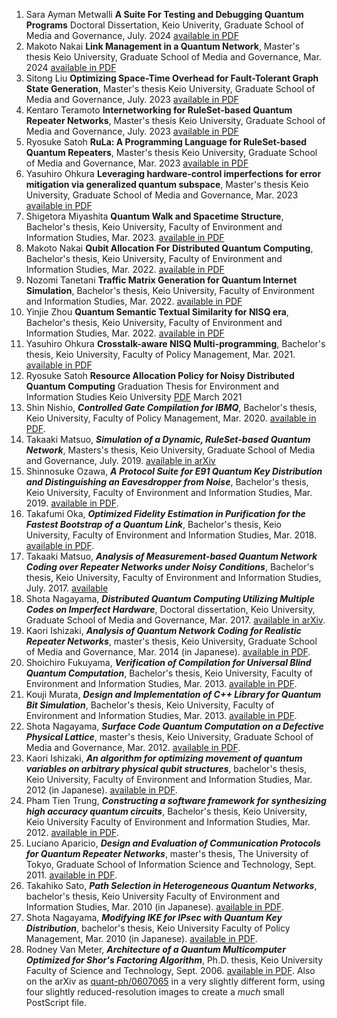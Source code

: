 1. Sara Ayman Metwalli
   **A Suite For Testing and Debugging Quantum Programs**
   Doctoral Dissertation, Keio Univerity, Graduate School of Media and Governance, July. 2024
   [available in PDF](publications/thesis_sara_arvix.pdf)
1. Makoto Nakai
   **Link Management in a Quantum Network**,
   Master's thesis Keio University, Graduate School of Media and Governance, Mar. 2024
   [available in PDF](publications/dave_mthesis.pdf)
1. Sitong Liu
   **Optimizing Space-Time Overhead for Fault-Tolerant Graph State Generation**,
   Master's thesis Keio University, Graduate School of Media and Governance, July. 2023
   [available in PDF](publications/sitong_master_thesis.pdf)
1. Kentaro Teramoto
   **Internetworking for RuleSet-based Quantum Repeater Networks**,
   Master's thesis Keio University, Graduate School of Media and Governance, July. 2023
   [available in PDF](publications/zigen-master-thesis.pdf)
1. Ryosuke Satoh
   **RuLa: A Programming Language for RuleSet-based Quantum Repeaters**,
   Master's thesis Keio University, Graduate School of Media and Governance, Mar. 2023
   [available in PDF](publications/cocori_mthesis.pdf)
1. Yasuhiro Ohkura
   **Leveraging hardware-control imperfections for error mitigation via generalized quantum subspace**,
   Master's thesis Keio University, Graduate School of Media and Governance, Mar. 2023
   [available in PDF](publications/rum-masters-thesis-final-2303.pdf)
1. Shigetora Miyashita
   **Quantum Walk and Spacetime Structure**,
   Bachelor's thesis, Keio University, Faculty of Environment and Information Studies, Mar. 2023.
   [available in PDF](publications/shingy-thesis.pdf)
1. Makoto Nakai
   **Qubit Allocation For Distributed Quantum Computing**,
   Bachelor's thesis, Keio University, Faculty of Environment and Information Studies, Mar. 2022.
   [available in PDF](publications/dave_bthesis.pdf)
1. Nozomi Tanetani
   **Traffic Matrix Generation for Quantum Internet Simulation**,
   Bachelor's thesis, Keio University, Faculty of Environment and Information Studies, Mar. 2022.
   [available in PDF](publications/thesis21-zomi.pdf)
1. Yinjie Zhou
   **Quantum Semantic Textual Similarity for NISQ era**,
   Bachelor's thesis, Keio University, Faculty of Environment and Information Studies, Mar. 2022.
   [available in PDF](publications/syu_bthesis.pdf)
1. Yasuhiro Ohkura
   **Crosstalk-aware NISQ Multi-programming**,
   Bachelor's thesis, Keio University, Faculty of Policy Management, Mar. 2021.
   [available in PDF](publications/rum_bthesis.pdf)
1. Ryosuke Satoh
   **Resource Allocation Policy for Noisy Distributed Quantum Computing**
   Graduation Thesis for Environment and Information Studies Keio University [PDF](publications/cocori_GP_final_compressed.pdf) March 2021
1. Shin Nishio,
   **_Controlled Gate Compilation for IBMQ_**,
   Bachelor's thesis, Keio University, Faculty of Policy Management, Mar. 2020.
   [available in PDF](publications/parton_bthesis.pdf).
1. Takaaki Matsuo,
   **_Simulation of a Dynamic, RuleSet-based Quantum Network_**,
   Masters's thesis, Keio University, Graduate School of Media and Governance, July. 2019.
   [available in arXiv](https://arxiv.org/pdf/1908.10758.pdf)
1. Shinnosuke Ozawa,
   **_A Protocol Suite for E91 Quantum Key Distribution and Distinguishing an Eavesdropper from Noise_**,
   Bachelor's thesis, Keio University, Faculty of Environment and Information Studies, Mar. 2019.
   [available in PDF](publications/chanou_bthesis.pdf).
1. Takafumi Oka,
   **_Optimized Fidelity Estimation in Purification for the Fastest Bootstrap of a Quantum Link_**,
   Bachelor's thesis, Keio University, Faculty of Environment and Information Studies, Mar. 2018.
   [available in PDF](publications/takafumi_bachelors_thesis.pdf).
1. Takaaki Matsuo,
   **_Analysis of Measurement-based Quantum Network Coding over Repeater Networks under Noisy Conditions_**,
   Bachelor's thesis, Keio University, Faculty of Environment and Information Studies, July. 2017.
   [available](publications/thesis_kaaki_20170719.pdf)
1. Shota Nagayama,
   **_Distributed Quantum Computing Utilizing Multiple Codes on Imperfect Hardware_**,
   Doctoral dissertation, Keio University, Graduate School of Media and Governance, Mar. 2017.
   [available in arXiv](https://arxiv.org/abs/1704.02620).
1. Kaori Ishizaki,
   **_Analysis of Quantum Network Coding for Realistic Repeater Networks_**,
   master's thesis, Keio University, Graduate School of Media and Governance, Mar. 2014 (in Japanese).
   [available in PDF](publications/kaori_mthesis.pdf).
1. Shoichiro Fukuyama,
   **_Verification of Compilation for Universal Blind Quantum Computation_**,
   Bachelor's thesis, Keio University, Faculty of Environment and Information Studies, Mar. 2013.
   [available in PDF](publications/fukuyama_bthesis.pdf).
1. Kouji Murata,
   **_Design and Implementation of C++ Library for Quantum Bit Simulation_**,
   Bachelor's thesis, Keio University, Faculty of Environment and Information Studies, Mar. 2013.
   [available in PDF](publications/malt_bthesis.pdf).
1. Shota Nagayama,
   **_Surface Code Quantum Computation on a Defective Physical Lattice_**,
   master's thesis, Keio University, Graduate School of Media and Governance, Mar. 2012.
   [available in PDF](publications/nagayama_m-thesis.pdf).
1. Kaori Ishizaki,
   **_An algorithm for optimizing movement of quantum variables on arbitrary physical qubit structures_**,
   bachelor's thesis, Keio University, Faculty of Environment and Information Studies, Mar. 2012 (in Japanese).
   [available in PDF](publications/kaori_bthesis.pdf).
1. Pham Tien Trung,
   **_Constructing a software framework for synthesizing high accuracy quantum circuits_**,
   Bachelor's thesis, Keio University, Keio University Faculty of Environment and Information Studies, Mar. 2012.
   [available in PDF](publications/pham_bthesis.pdf).
1. Luciano Aparicio,
   **_Design and Evaluation of Communication Protocols for Quantum Repeater Networks_**,
   master's thesis, The University of Tokyo, Graduate School of Information Science and Technology, Sept. 2011.
   [available in PDF](publications/Aparicio-master-thesis.pdf).
1. Takahiko Sato,
   **_Path Selection in Heterogeneous Quantum Networks_**,
   bachelor's thesis, Keio University Faculty of Environment and Information Studies, Mar. 2010 (in Japanese).
   [available in PDF](publications/satoh-bachelor-thesis.pdf).
1. Shota Nagayama,
   **_Modifying IKE for IPsec with Quantum Key Distribution_**,
   bachelor's thesis, Keio University Faculty of Policy Management, Mar. 2010 (in Japanese).
   [available in PDF](publications/nagayama_b-thesis.pdf).
1. Rodney Van Meter,
   **_Architecture of a Quantum Multicomputer Optimized for Shor's Factoring Algorithm_**,
   Ph.D. thesis, Keio University Faculty of Science and Technology, Sept. 2006.
   [available in PDF](publications/van-meter-thesis-final-a4.pdf). Also on the arXiv as [quant-ph/0607065](http://arxiv.org/abs/quant-ph/0607065) in a very slightly different form, using four slightly reduced-resolution images to create a _much_ small PostScript file.
